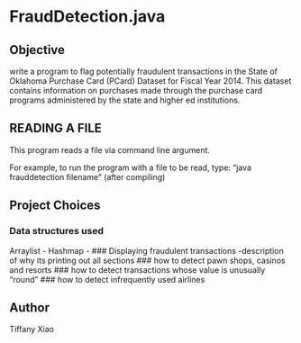 # FraudDetection.java
## Objective
write a program to flag potentially fraudulent transactions in the State of Oklahoma Purchase Card (PCard) Dataset for Fiscal Year 2014. This dataset contains information on purchases made through the purchase card programs administered by the state and higher ed institutions.

## READING A FILE
This program reads a file via command line argument.

For example, to run the program with a file to be read, type: "java frauddetection filename" (after compiling)

## Project Choices
### Data structures used
Arraylist -
Hashmap -
### Displaying fraudulent transactions
-description of why its printing out all sections
### how to detect pawn shops, casinos and resorts
### how to detect transactions whose value is unusually "round"
### how to detect infrequently used airlines 

## Author
Tiffany Xiao
